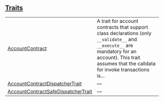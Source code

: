 
## [Traits](./core-starknet-account-traits)

| | |
|:---|:---|
| [AccountContract](./core-starknet-account-AccountContract) | A trait for account contracts that support class declarations (only `__validate__`  and `__execute__`  are mandatory for an account). This trait assumes that the calldata for invoke transactions is... |
| [AccountContractDispatcherTrait](./core-starknet-account-AccountContractDispatcherTrait) | — |
| [AccountContractSafeDispatcherTrait](./core-starknet-account-AccountContractSafeDispatcherTrait) | — |
